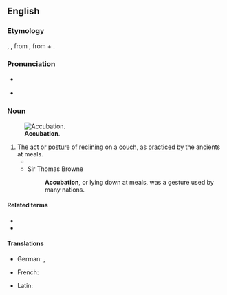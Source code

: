 ==English==

===Etymology===
{{etyl|la|en}} {{m|la|accubatio}}, {{m|la|accubitio}}, from {{m|la|accubāre||to recline}}, from {{m|la||ad-}} + {{m|la|cubāre||to lie down}}.

===Pronunciation===
* {{a|US}} {{IPA|/ˌɑ.kju.ˈbeɪ.ʃən/|lang=en}}
* {{rhymes|eɪʃən|lang=en}}

===Noun===
{{en-noun|-}}
[[File:Image from page 065 of The Century dictionary and cyclopedia (1897) (14785123925).jpg|thumb|'''Accubation'''.]]

# The act or [[posture]] of [[reclining]] on a [[couch]], as [[practiced]] by the ancients at meals.
#* {{quote-journal|journal=Journal of Biblical literature|volume=21-22|page=64|year=1902|passage='''Accubation''' was introduced in Rome after the first Punic War (264-241 BC). In Greece '''accubation''' was unknown at the time of the Homeric poems (cf. Od. i. 145 ἑξείης ἕζοντο κατὰ κλισμούς τε θρόνους τε, XV. 134 ἑζέσθην δ᾽ ἄρ᾽ ἔπειτα κατὰ κλισμούς τε θρόνους τε), but afterwards the Greeks and Romans adopted this Oriental fashion and lay very nearly flat on their breasts while taking their meals, or in a semi-sitting posture supported on the left elbow.|url=http://books.google.com/books?id=XA1AZqgPF74C}}
#* Sir Thomas Browne
#*: '''Accubation''', or lying down at meals, was a gesture used by many nations.

====Related terms====
* {{l|en|accumb}}
* {{l|en|accumbent}}

====Translations====
{{trans-top|the act or posture of reclining on a couch}}
{{trans-mid}}
* German: {{t|de|Akkubation|f}}, {{t|de|Akkubition|f}}
{{trans-bottom}}

{{checktrans-top}}
* French: {{t-check|fr|accubation}}
{{trans-mid}}
* Latin: {{t-check|la|accubatio}}
{{trans-bottom}}